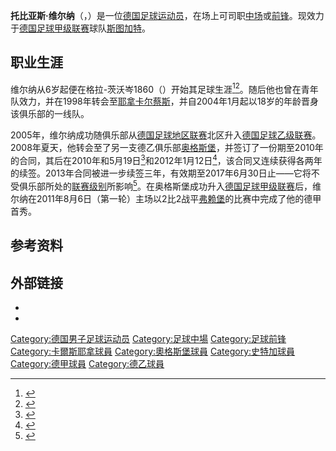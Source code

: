 {{noteTA
|G1=足球
|G2=uefa
|G3=德甲
|T=zh-cn:托比亚斯·维尔纳; zh-hk:托比亞斯·華拿; zh-tw:托比亞斯·馬克西姆;
|1=zh-cn:维尔纳; zh-hk:華拿; zh-tw:维尔纳;
}}

{{Infobox football biography
| name     = 托比亚斯·维尔纳<br />Tobias Werner
| image          = Tobias werner.jpg
| fullname       =
| height         = {{height|m=1.77}}
| birth_date    = {{Birth date and age|1985|7|19|df=y}}
| birth_place = {{DDR}}[[格拉|格拉]]
| position       = [[中场|中场]]/[[前鋒_(足球)|前锋]]
| currentclub    = [[斯图加特足球俱乐部|史特加]]
| clubnumber     = 17
| youthyears1    = 1991–
| youthclubs1    = 格拉-茨沃岑1860
| youthyears2    = {{0|0000}}–1998
| youthclubs2    = {{link-de|格拉维斯穆特足球俱乐部|BSG Wismut Gera|格拉维斯穆特}}
| youthyears3    = 1998–2004
| youthclubs3    = [[耶拿卡尔蔡斯足球俱乐部|耶拿卡尔蔡斯]]
| years1         = 2004–2008
| clubs1         = [[耶拿卡尔蔡斯足球俱乐部|耶拿卡尔蔡斯]]
| caps1          = 90
| goals1         = 12
| years2         = 2008–2016
| clubs2         = [[奥格斯堡足球俱乐部|奥格斯堡]]
| caps2          = 187
| goals2         = 35
| years3         = 2013
| clubs3         = [[奥格斯堡足球俱乐部|奥格斯堡II队]]
| caps3          = 1
| goals3         = 0
| years4         = 2016–
| clubs4         = [[斯图加特足球俱乐部|斯图加特]]
| caps4          = 5
| goals4         = 0
| nationalyears1 =
| nationalteam1  =
| nationalcaps1  =
| nationalgoals1 =
| pcupdate       = 2014-09-02
| ntupdate       =
}}

'''托比亚斯·维尔纳'''（{{lang-de|'''Tobias Werner'''}}，{{bd|1985年|7月19日|catIdx=Werner, Tobias}}）是一位[[德国|德国]][[足球|足球]][[运动员|运动员]]，在场上可司职[[中场|中场]]或[[前鋒_(足球)|前锋]]。现效力于[[德国足球甲级联赛|德国足球甲级联赛]]球队[[斯图加特足球俱乐部|斯图加特]]。

==职业生涯==
维尔纳从6岁起便在格拉-茨沃岑1860（{{lang|de|TSV 1880 Gera-Zwötzen}}）开始其足球生涯<ref>{{de}}{{cite web|url=http://www.otz.de/web/zgt/dritte-liga/detail/-/specific/Tobias-Werner-drueckt-Jena-die-Faumen-866192098|title=''Tobias Werner drückt Jena die Daumen''|publisher=ZGT|date=2011-12-01|accessdate=2014-09-02|archive-date=2015-12-26|archive-url=https://web.archive.org/web/20151226222355/http://www.otz.de/web/zgt/dritte-liga/detail/-/specific/Tobias-Werner-drueckt-Jena-die-Faumen-866192098|dead-url=no}}</ref><ref>{{de}}{{cite web|url=http://www.fca-kids.de/cms/website.php?id=/index/aktuell/data8794.htm|title=''FCA-KidsClub-Reporter trifft Tobias Werner''|publisher=FCA Kids Club|accessdate=2014-09-02|archive-date=2016-03-05|archive-url=https://web.archive.org/web/20160305022923/http://www.fca-kids.de/cms/website.php?id=%2Findex%2Faktuell%2Fdata8794.htm|dead-url=no}}</ref>。随后他也曾在{{link-de|格拉维斯穆特足球俱乐部|BSG Wismut Gera|格拉维斯穆特}}青年队效力，并在1998年转会至[[耶拿卡尔蔡斯足球俱乐部|耶拿卡尔蔡斯]]，并自2004年1月起以18岁的年龄晋身该俱乐部的一线队。

2005年，维尔纳成功随俱乐部从[[德国足球地区联赛|德国足球地区联赛]]北区升入[[德国足球乙级联赛|德国足球乙级联赛]]。2008年夏天，他转会至了另一支德乙俱乐部[[奥格斯堡足球俱乐部|奥格斯堡]]，并签订了一份期至2010年的合同，其后在2010年和5月19日<ref>{{de}}{{cite web|url=http://www.kicker.de/news/fussball/2bundesliga/startseite/525313/artikel_FCA-verlaengert-mit-Werner.html|title=''FCA verlängert mit Werner''|publisher=Kicker|date=2010-05-19|accessdate=2014-09-02|archive-date=2016-06-30|archive-url=https://web.archive.org/web/20160630122010/http://www.kicker.de/news/fussball/2bundesliga/startseite/525313/artikel_fca-verlaengert-mit-werner.html|dead-url=no}}</ref>和2012年1月12日<ref>{{de}}{{cite web|url=http://www.fc-augsburg.de/cms/website.php?id=/index/aktuell/news/data10175.htm|title=''Werner weiter im FCA-Trikot''|publisher=FC Augsburg|date=2012-01-12|accessdate=2014-09-02|archive-date=2016-03-05|archive-url=https://web.archive.org/web/20160305052748/http://fc-augsburg.de/cms/website.php?id=%2Findex%2Faktuell%2Fnews%2Fdata10175.htm|dead-url=no}}</ref>，该合同又连续获得各两年的续签。2013年合同被进一步续签三年，有效期至2017年6月30日止——它将不受俱乐部所处的[[德國足球聯賽系統|联赛级别]]所影响<ref>{{de}}{{cite web|url=http://www.fc-augsburg.de/cms/website.php?id=/index/aktuell/news/data10175.htm|title=''Tobias Werner bleibt bis 2017''|publisher=FC Augsburg|date=2013-10-16|accessdate=2014-09-02|archive-date=2016-03-05|archive-url=https://web.archive.org/web/20160305052748/http://fc-augsburg.de/cms/website.php?id=%2Findex%2Faktuell%2Fnews%2Fdata10175.htm|dead-url=no}}</ref>。在奥格斯堡成功升入[[德国足球甲级联赛|德国足球甲级联赛]]后，维尔纳在2011年8月6日（第一轮）主场以2比2战平[[弗赖堡足球俱乐部|弗赖堡]]的比赛中完成了他的德甲首秀。

==参考资料==
{{reflist}}

==外部链接==
* {{Wfb|tobias-werner}}
* {{Fussballdaten|wernertobias}}

<!--{{史特加球員名單}}-->

{{DEFAULTSORT:Werner, Tobias}}
[[Category:德国男子足球运动员|Category:德国男子足球运动员]]
[[Category:足球中場|Category:足球中場]]
[[Category:足球前锋|Category:足球前锋]]
[[Category:卡爾斯耶拿球員|Category:卡爾斯耶拿球員]]
[[Category:奧格斯堡球員|Category:奧格斯堡球員]]
[[Category:史特加球員|Category:史特加球員]]
[[Category:德甲球員|Category:德甲球員]]
[[Category:德乙球員|Category:德乙球員]]